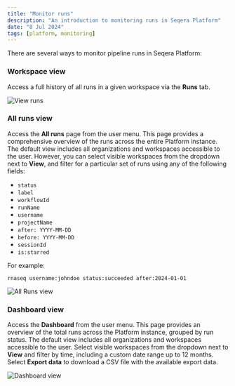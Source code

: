 ```yaml
---
title: "Monitor runs"
description: "An introduction to monitoring runs in Seqera Platform"
date: "8 Jul 2024"
tags: [platform, monitoring]
---
```



There are several ways to monitor pipeline runs in Seqera Platform:

### Workspace view

Access a full history of all runs in a given workspace via the **Runs** tab.
    
![View runs](assets/sp-cloud-view-all-runs.gif)

### All runs view

Access the **All runs** page from the user menu. This page provides a comprehensive overview of the runs across the entire Platform instance. The default view includes all organizations and workspaces accessible to the user. However, you can select visible workspaces from the dropdown next to **View**, and filter for a particular set of runs using any of the following fields:

- `status`
- `label`
- `workflowId`
- `runName`
- `username`
- `projectName`
- `after: YYYY-MM-DD`
- `before: YYYY-MM-DD`
- `sessionId`
- `is:starred`

For example:

```
rnaseq username:johndoe status:succeeded after:2024-01-01
```

![All Runs view](assets/all_runs_view.gif)

### Dashboard view

Access the **Dashboard** from the user menu. This page provides an overview of the total runs across the Platform instance, grouped by run status. The default view includes all organizations and workspaces accessible to the user. Select visible workspaces from the dropdown next to **View** and filter by time, including a custom date range up to 12 months. Select **Export data** to download a CSV file with the available export data.

![Dashboard view](./assets/dashboard_view.gif)